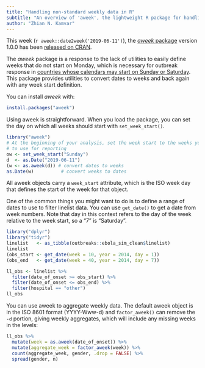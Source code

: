 ```yaml
---
title: "Handling non-standard weekly data in R"
subtitle: "An overview of 'aweek', the lightweight R package for handling weekly data"
author: "Zhian N. Kamvar"
---
```


This week (`r aweek::date2week('2019-06-11')`), the [*aweek* package](../aweek) 
version 1.0.0 has been [released on 
CRAN](https://cran.r-project.org/package=aweek). 

The *aweek* package is a response to the lack of utilities to easily define
weeks that do not start on Monday, which is necessary for outbreak response in
[countries whose calendars may start on Sunday or
Saturday](https://en.wikipedia.org/wiki/File:First_Day_of_Week_World_Map.svg).
This package provides utilities to convert dates to weeks and back again with
any week start definition.

You can install *aweek* with:

```r
install.packages("aweek")
```

Using aweek is straightforward. When you load the package, you can set the 
day on which all weeks should start with `set_week_start()`.

```r
library("aweek")
# At the beginning of your analysis, set the week start to the weeks you want
# to use for reporting
ow <- set_week_start("Sunday")
d  <- as.Date("2019-06-11")
(w <- as.aweek(d)) # convert dates to weeks
as.Date(w)          # convert weeks to dates
```

All aweek objects carry a `week_start` attribute, which is the ISO week day that
defines the start of the week for that object.

One of the common things you might want to do is to define a range of dates to
use to filter linelist data. You can use `get_date()` to get a date from week
numbers. Note that day in this context refers to the day of the week relative to
the week start, so a "7" is "Saturday".

```r
library("dplyr")
library("tidyr")
linelist   <- as_tibble(outbreaks::ebola_sim_clean$linelist)
linelist
(obs_start <- get_date(week = 10, year = 2014, day = 1))
(obs_end   <- get_date(week = 40, year = 2014, day = 7))

ll_obs <- linelist %>%
  filter(date_of_onset >= obs_start) %>%
  filter(date_of_onset <= obs_end) %>%
  filter(hospital == "other")
ll_obs
```

You can use aweek to aggregate weekly data. The default aweek object is in the
ISO 8601 format (YYYY-Www-d) and `factor_aweek()` can remove the `-d` portion,
giving weekly aggregates, which will include any missing weeks in the levels:

```r
ll_obs %>%
  mutate(week = as.aweek(date_of_onset)) %>%
  mutate(aggregate_week = factor_aweek(week)) %>%
  count(aggregate_week, gender, .drop = FALSE) %>%
  spread(gender, n)
```


